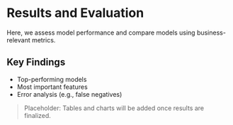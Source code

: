 # Results and Evaluation

Here, we assess model performance and compare models using business-relevant metrics.

## Key Findings

- Top-performing models
- Most important features
- Error analysis (e.g., false negatives)

> Placeholder: Tables and charts will be added once results are finalized.

